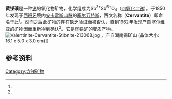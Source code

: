 {{infobox mineral
| name        = 黄锑礦
| boxwidth    = 
| boxbgcolor  = 
| image       = Cervantite-109568.jpg
| imagesize   = 
| alt         = 
| caption     = 显微镜下的黄锑礦晶体，产自斯洛伐克(3 mm尺寸放大)
| category    = [[氧化物矿物|氧化物矿物]]
| formula     = Sb<sup>3+</sup>Sb<sup>5+</sup>O<sub>4</sub>
| molweight   = 
| strunz      = 4.DE.30
| dana        = 
| system      = [[正交晶系|正交晶系]]
| class       = Pyramidal (mm2) <br/><small>(same [[H-M_symbol|H-M symbol]])</small>
| symmetry    = ''Pbn2''<sub>1</sub>
| unit cell   = a = 5.43 Å, b = 4.81 Å, <br/>c = 11.76 Å; Z = 4
| color       =  黄色至近白色
| colour      = 
| habit       = 微小针状晶体; 成簇
| twinning    = 
| cleavage    =  {001}完全解理,  {100}极完全解理
| fracture    = 蚌线状 
| tenacity    = 
| mohs        = 4–5
| luster      =  油腻，珍珠光泽，泥土光泽
| streak      = 淡黄色至白色
| diaphaneity = 半透明
| gravity     = 6.5
| density     = 
| polish      = 
| opticalprop = 双轴
| refractive  = n<sub>α</sub> = 2.000 n<sub>γ</sub> = 2.100
| birefringence = δ = 0.100
| references  = <ref>[https://www.mineralienatlas.de/lexikon/index.php/MineralData?mineral=Cervantite Mineralienatlas]</ref><ref name=HBM>[http://rruff.geo.arizona.edu/doclib/hom/cervantite.pdf Handbook of Mineralogy]</ref><ref name=Mindat>[http://www.mindat.org/min-936.html Mindat.org]</ref><ref name=Webmin>[http://www.webmineral.com/data/Cervantite.shtml Webmineral data]</ref>
}}
'''黄锑礦'''是一种[[锑|锑]]的氧化物矿物，化学组成为Sb<sup>3+</sup>Sb<sup>5+</sup>O<sub>4</sub>（[[四氧化二锑|四氧化二锑]]）。于1850年发现于[[西班牙|西班牙]]境内[[安卡雷斯山脉|安卡雷斯山脉]]的[[塞尔万特斯|塞尔万特斯]]，西文名称（'''Cervantite'''）即命名于此<ref name=Mindat/>。然而之后此矿物的存在缺乏验证而被否认，直到1962年发现产自塞尔维亚的矿物因而重新得到确认<ref name=HBM/>。它是[[辉锑矿|辉锑矿]]的变质产物。 
[[File:Valentinite-Cervantite-Stibnite-213068.jpg|thumb]] ，产自湖南锡矿山 (晶体大小: 16.1 x 5.0 x 3.0 cm)]]

==参考资料==
{{Reflist}}
[[Category:含锑矿物|Category:含锑矿物]]
{{mineral-stub}}